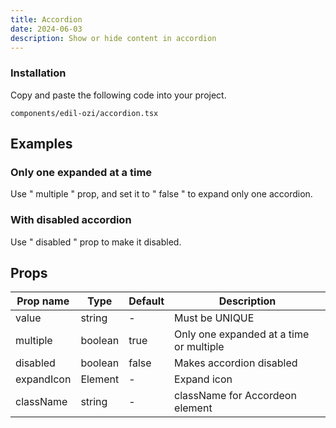 ```yaml
---
title: Accordion
date: 2024-06-03
description: Show or hide content in accordion
---
```


<ComponentPreview name="accordion-demo" />

<Steps>

### Installation

Copy and paste the following code into your project.

```text
components/edil-ozi/accordion.tsx
```
<ComponentSource name="accordion" />

</Steps>

## Examples

### Only one expanded at a time

   Use " multiple " prop, and set it to " false " to expand only one accordion.

<ComponentPreview name="accordion-demo-single" />

### With disabled accordion

  Use " disabled " prop to make it disabled.

<ComponentPreview name="accordion-demo-withDisabled" />

## Props

| Prop name | Type          | Default | Description                             |
| --------- | ---------     | ------- | --------------------------------------- |
| value     | string        | -       | Must be UNIQUE                          |
| multiple  | boolean       | true    | Only one expanded at a time or multiple |
| disabled  | boolean       | false   | Makes accordion disabled                |
| expandIcon| Element       | -       | Expand icon                             |
| className | string        | -       | className for Accordeon element         |